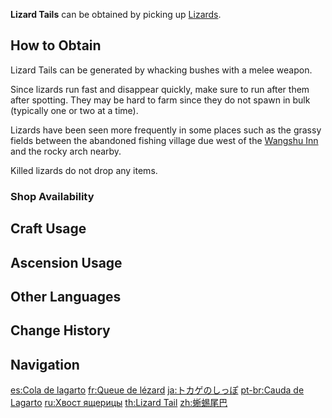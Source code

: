 {{Item Infobox
|id           = 100083
|image        = Item_Lizard Tail.png
|type         = Materials
|description  = A lizard tail that curled up after losing its owner. Very bitter, but has skin hardening properties.
|source1      = Gathered by hunting Lizards
}}
'''Lizard Tails''' can be obtained by picking up [[Lizards]].

==How to Obtain==
Lizard Tails can be generated by whacking bushes with a melee weapon.

Since lizards run fast and disappear quickly, make sure to run after them after spotting. They may be hard to farm since they do not spawn in bulk (typically one or two at a time).

Lizards have been seen more frequently in some places such as the grassy fields between the abandoned fishing village due west of the [[Wangshu Inn]] and the rocky arch nearby.

Killed lizards do not drop any items.

===Shop Availability===
{{Shop Availability}}

==Craft Usage==
{{Craft Usage}}

==Ascension Usage==
{{Ascension Usage}}
<!--
==Gallery==
<gallery>
Lizard.png|In the wild
</gallery>
-->
==Other Languages==
{{Other Languages
|default_hidden = 1
|en      = Lizard Tail
|zhs     = 蜥蜴尾巴
|zhs_rm  = Xīyì Wěibā
|zht     = 蜥蜴尾巴
|zht_rm  = Xīyì Wěibā
|ja      = トカゲのしっぽ
|ja_rm   = Tokage no Shippo
|ko      = 도마뱀 꼬리
|es      = Cola de lagarto
|fr      = Queue de lézard
|ru      = Хвост ящерицы
|th      = Lizard Tail
|vi      = Đuôi Rồng Đất
|de      = Echsenschwanz
|id      = Lizard Tail
|pt      = Cauda de Lagarto
|tr      = Kertenkele Kuyruğu
|it      = Coda di lucertola
}}

==Change History==
{{Change History|1.0}}

==Navigation==
{{Material Navbox|type=Crafting Materials}}

[[es:Cola de lagarto]]
[[fr:Queue de lézard]]
[[ja:トカゲのしっぽ]]
[[pt-br:Cauda de Lagarto]]
[[ru:Хвост ящерицы]]
[[th:Lizard Tail]]
[[zh:蜥蜴尾巴]]
